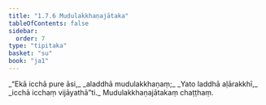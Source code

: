 ```yaml
---
title: "1.7.6 Mudulakkhaṇajātaka"
tableOfContents: false
sidebar:
  order: 7
type: "tipitaka"
basket: "su"
book: "ja1"
---
```



<DynamicBreadcrumb />

<Division number="66" book="ja1">

<Paragraph number="145" type="verses" book="ja1">
_“Ekā icchā pure āsi,_  
_aladdhā mudulakkhaṇaṃ;_  
_Yato laddhā aḷārakkhī,_  
_icchā icchaṃ vijāyathā”ti._  


</Paragraph>
</Division>

<Paragraph number="146" type="center" book="ja1">
Mudulakkhaṇajātakaṃ chaṭṭhaṃ.
</Paragraph>